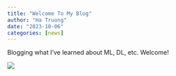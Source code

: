 ```yaml
---
title: "Welcome To My Blog"
author: "Ha Truong"
date: "2023-10-06"
categories: [news]
---
```


Blogging what I've learned about ML, DL, etc. Welcome!

![](thumbnail.jpg)